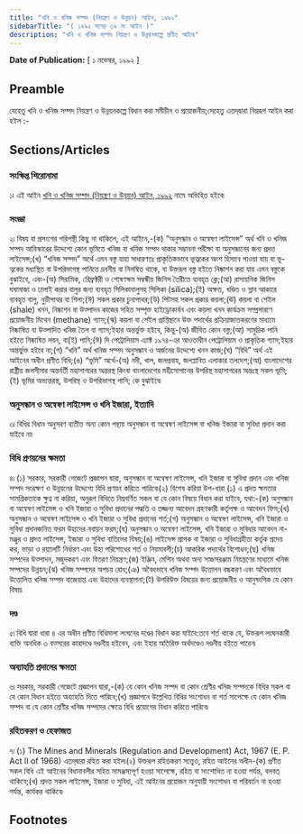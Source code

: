 ```yaml
---
title: "খনি ও খনিজ সম্পদ (নিয়ন্ত্রণ ও উন্নয়ন) আইন, ১৯৯২"
sidebarTitle: "( ১৯৯২ সনের ৩৯ নং আইন )"
description: "খনি ও খনিজ সম্পদ নিয়ন্ত্রণ ও উন্নয়নকল্পে প্রণীত আইন৷"
---
```


**Date of Publication:** [ ১ নভেম্বর, ১৯৯২ ]

## Preamble

যেহেতু খনি ও খনিজ সম্পদ নিয়ন্ত্রণ ও উন্নয়নকল্পে বিধান করা সমীচীন ও প্রয়োজনীয়;সেহেতু এতদ্‌দ্বারা নিম্নরূপ আইন করা হইল :-

## Sections/Articles

### সংক্ষিপ্ত শিরোনামা

১৷ এই আইন [খনি ও খনিজ সম্পদ (নিয়ন্ত্রণ ও উন্নয়ন) আইন, ১৯৯২](/act-771.html "খনি ও খনিজ সম্পদ (নিয়ন্ত্রণ ও উন্নয়ন) আইন, ১৯৯২") নামে অভিহিত হইবে৷

### সংজ্ঞা

২৷ বিষয় বা প্রসংগের পরিপন্থী কিছু না থাকিলে, এই আইনে,-(ক) “অনুসন্ধান ও অন্বেষণ লাইসেন্স” অর্থ খনি ও খনিজ সম্পদ আবিস্কারের উদ্দেশ্যে কোন ভূমিতে খনিজ বা খনিজ সম্পদ থাকার সম্ভাবনা পরীক্ষা বা অনুসন্ধানের জন্য প্রদত্ত লাইসেন্স;(খ) “খনিজ সম্পদ” অর্থে এমন বস্তু যাহা সাধারণতঃ প্রাকৃতিকভাবে ভূত্বকের অংশ হিসাবে পাওয়া যায় বা ভূ-ত্বকের মধ্যস্থিত বা উপরিভাগস্থ পানিতে দ্রবনীয় বা নিলম্বিত থাকে, বা উক্তরূপ বস্তু হইতে নিষ্কাশন করা যায় এমন বস্তুকে বুঝাইবে, এবং-(অ) সিরামিক, রিেফ্রক্টরী ও শোষণক্ষম সম্বন্ধীয় জিনিস তৈরীতে ব্যবহৃত ক্লে;(আ) রাসায়নিক জিনিস ঘষামাজা ও ঢালাই করার বালুর জন্য ব্যবহৃত সিলিকাবালুসহ সিলিকা (silica);(ই) অক্ষত, খণ্ডিত ও স্লাব আকারে ব্যবহৃত বালু, নুড়ীপাথর বা শিলা;(ঈ) সকল প্রকার চুনাপাথর;(উ) পিটসহ সকল প্রকার কয়লা;(ঊ) কয়লা বা শেইল (shale) খনন, নিষ্কাশন বা উত্পাদন কাজের সহিত সম্পৃক্ত হাইড্রোকার্বন এবং কয়লা খনন কার্যক্রম সম্প্রসারণে প্রয়োজনীয় মিথেন (methane) গ্যাস;(ঋ) কয়লা বা শেইল প্রাপ্তিস্থানে উক্ত পদার্থের প্রক্রিয়াজাতকরণের মাধ্যমে নিষ্কাষিত বা উত্পাদিত খনিজ তৈল বা গ্যাস;ইহার অন্তর্ভুক্ত হইবে, কিন্তু-(অ) জীবিত কোন বস্তু;(আ) সামুদ্রিক পানি হইতে নিষ্কাষিত লবন, বা(ই) পানি;(ঈ) দি পেট্রোলিয়াম এ্যাক্ট ১৯৭৪-এর আওতাধীন পেট্রোলিয়াম ও প্রাকৃতিক গ্যাস;ইহার অন্তর্ভুক্ত হইবে না;(গ) “খনি” অর্থ খনিজ সম্পদ অনুসন্ধান ও অর্জনের উদ্দেশ্যে খনন কাজ;(ঘ) “বিধি” অর্থ এই আইনের অধীন প্রণীত বিধি;(ঙ) “ভূমি” অর্থে-(অ) নদী, খাল, জলপ্রবাহ, জলপ্লাবিত এলাকার তলদেশ;(আ) বাংলাদেশের রাষ্ট্রীয় জলসীমার অন্তর্বর্তী মহাসাগরের অন্তরস্থ কিংবা বাংলাদেশের মহীসোপানের উপরিস্থ মহাসাগরের অন্তঃস্থ সকল ভূমি;(ই) ভূমির অভ্যন্তরস্থ, উপরিস্থ ও উপরিভাগস্থ পানি; কে বুঝাইবে৷

### অনুসন্ধান ও অন্বেষণ লাইসেন্স ও খনি ইজারা, ইত্যাদি

৩৷ বিধির বিধান অনুসরণ ব্যতীত অন্য কোন পন্থায় অনুসন্ধান বা অন্বেষণ লাইসেন্স বা খনিজ ইজারা বা সুবিধা প্রদান করা যাইবে না৷

### বিধি প্রণয়নের ক্ষমতা

৪৷ (১) সরকার, সরকারী গেজেটে প্রজ্ঞাপন দ্বারা, অনুসন্ধান বা অন্বেষণ লাইসেন্স, খনি ইজারা বা সুবিধা প্রদান এবং খনিজ সম্পদ সংরক্ষণ ও উন্নয়নের উদ্দেশ্যে বিধি প্রণয়ন করিতে পারিবে৷(২) বিশেষ করিয়া উপ-ধারা (১) এ প্রদত্ত ক্ষমতার সামগ্রিকতাকে ক্ষুণ্ন না করিয়া, অনুরূপ বিধিতে নিম্নবর্ণিত সকল বা যে কোন বিষয়ে বিধান করা যাইবে, যথা:-(ক) অনুসন্ধান বা অন্বেষণ লাইসেন্স ও খনি ইজারা ও সুবিধা প্রদানের পদ্ধতি ও তজ্জন্য আবেদন গ্রহণকারী কর্তৃপক্ষ ও আবেদন ফিস;(খ) অনুসন্ধান ও অন্বেষণ লাইসেন্স ও খনি ইজারা ও সুবিধা প্রদানের শর্ত;(গ) অনুসন্ধান ও অন্বেষণ লাইসেন্স, খনি ইজারা ও সুবিধা প্রদানজনিত ফরম উহাদের নবায়ন ফরম;(ঘ) অনুসন্ধান ও অন্বেষণ লাইসেন্স, খনি ইজারা ও সুবিধার আবেদন না-মঞ্জুর ও প্রদত্ত লাইসেন্স, ইজারা ও সুবিধা বাতিলের বিষয়;(ঙ) লাইসেন্স প্রাপক বা ইজারা ও সুবিধাগ্রহীতা কর্তৃক প্রদেয় কর, ভাড়া ও রয়্যালটি নির্ধারণ এবং উহা পরিশোধের শর্ত ও নিয়মাবলী;(চ) আকরিক পদার্থের বিশোধন;(ছ) খনিজ সম্পদের উত্পাদন, মজুদকরণ এবং বিতরণ নিয়ন্ত্রণ;(জ) ইঞ্জিন, মেশিন অথবা অন্য সাজসরঞ্জাম নিয়ন্ত্রণের মাধ্যমে খনিজ সম্পদের উন্নয়ন;(ঝ) খনিজ সম্পদের অপচয় রোধ;(ঞ) অবৈধভাবে খনিজ সম্পদ উত্তোলন বন্ধকরণ এবং অবৈধভাবে উত্তোলিত খনিজ সম্পদ বাজেয়াপ্ত এবং উহাদের ব্যবস্থাপনা;(ট) উপরিউক্ত বিষয়ের জন্য প্রয়োজনীয় ও আনুষংগিক যে কোন বিষয়৷

### দণ্ড

৫৷ বিধি দ্বারা ধারা ৪ এর অধীন প্রণীত বিধিমালা লংঘনের দণ্ডের বিধান করা যাইবে:তবে শর্ত থাকে যে, উক্তরূপ লংঘনকারী ব্যক্তি অনধিক ৩ বত্সরের কারাদণ্ডে দণ্ডনীয় হইবেন, এবং ইহার অতিরিক্ত অর্থদণ্ডেও দণ্ডনীয় হইতে পারেন৷

### অব্যাহতি প্রদানের ক্ষমতা

৬৷ সরকার, সরকারী গেজেটে প্রজ্ঞাপন দ্বারা,-(ক) যে কোন খনিজ সম্পদ বা কোন শ্রেণীর খনিজ সম্পদকে বিধির সকল বা যে কোন বিধান হইতে অব্যাহতি দিতে পারিবে;(খ) প্রজ্ঞাপনে উল্লেখিত বিধির সংশোধন বা শর্ত সাপেক্ষে যে কোন খনিজ সম্পদ বা যে কোন শ্রেণীর খনিজ সম্পদের ক্ষেত্রে বিধি প্রয়োগের বিধান করিতে পারিবে৷

### রহিতকরণ ও হেফাজত

৭৷ (১) The Mines and Minerals (Regulation and Development) Act, 1967 (E. P. Act II of 1968) এতদ্‌দ্বারা রহিত করা হইল৷(২) উক্তরূপ রহিতকরণ সত্ত্বেও, রহিত আইনের অধীন-(ক) প্রণীত সকল বিধি এই আইনের বিধানাবলীর সহিত সামঞ্জস্যপূর্ণ হওয়া সাপেক্ষে, রহিত বা সংশোধিত না হওয়া পর্যন্ত, বলবত্ থাকিবে;(খ) প্রদত্ত সকল লাইসেন্স, ইজারা ও সুবিধা, এই আইনের প্রয়োজন অনুযায়ী সংশোধন বা পরিবর্তন না হওয়া পর্যন্ত, কার্যকর থাকিবে৷

## Footnotes
